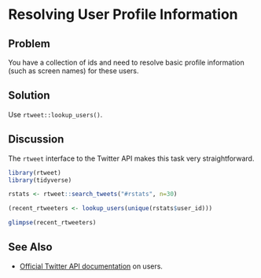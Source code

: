 # Resolving User Profile Information

## Problem

You have a collection of ids and need to resolve basic profile information (such as screen names) for these users.

## Solution

Use `rtweet::lookup_users()`.

## Discussion

The `rtweet` interface to the Twitter API makes this task very straightforward.

```r
library(rtweet)
library(tidyverse)
```
```r
rstats <- rtweet::search_tweets("#rstats", n=30)

(recent_rtweeters <- lookup_users(unique(rstats$user_id)))

glimpse(recent_rtweeters)
```

## See Also

- [Official Twitter API documentation](https://developer.twitter.com/en/docs/accounts-and-users/follow-search-get-users/api-reference/get-users-lookup) on users.